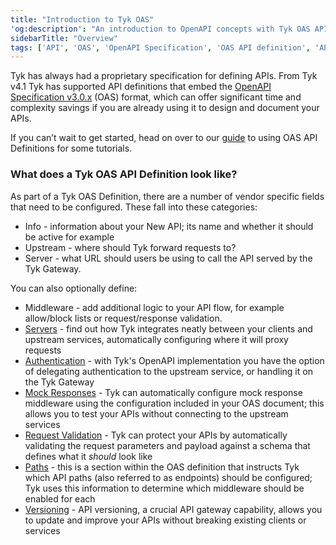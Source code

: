 ```yaml
---
title: "Introduction to Tyk OAS"
'og:description': "An introduction to OpenAPI concepts with Tyk OAS APIs"
sidebarTitle: "Overview"
tags: ['API', 'OAS', 'OpenAPI Specification', 'OAS API definition', 'API definition', 'Tyk OAS', 'Tyk OAS API', 'Concepts', 'Introduction']
---
```


Tyk has always had a proprietary specification for defining APIs. From Tyk v4.1 Tyk has supported API definitions that embed the [OpenAPI Specification v3.0.x](https://spec.openapis.org/oas/v3.0.3) (OAS) format, which can offer significant time and complexity savings if you are already using it to design and document your APIs.

If you can’t wait to get started, head on over to our [guide](/5.5/getting-started/key-concepts/high-level-concepts) to using OAS API Definitions for some tutorials.

### What does a Tyk OAS API Definition look like?

As part of a Tyk OAS Definition, there are a number of vendor specific fields that need to be configured. These fall into these categories:

- Info - information about your New API; its name and whether it should be active for example
- Upstream - where should Tyk forward requests to?
- Server - what URL should users be using to call the API served by the Tyk Gateway.

You can also optionally define:

- Middleware - add additional logic to your API flow, for example allow/block lists or request/response validation.
- [Servers](/5.5/getting-started/key-concepts/servers) - find out how Tyk integrates neatly between your clients and upstream services, automatically configuring where it will proxy requests
- [Authentication](/5.5/getting-started/key-concepts/authentication) - with Tyk's OpenAPI implementation you have the option of delegating authentication to the upstream service, or handling it on the Tyk Gateway
- [Mock Responses](/5.5/product-stack/tyk-gateway/middleware/mock-response-middleware) - Tyk can automatically configure mock response middleware using the configuration included in your OAS document; this allows you to test your APIs without connecting to the upstream services
- [Request Validation](/5.5/product-stack/tyk-gateway/middleware/validate-request-middleware)  - Tyk can protect your APIs by automatically validating the request parameters and payload against a schema that defines what it *should* look like
- [Paths](/5.5/getting-started/key-concepts/paths) - this is a section within the OAS definition that instructs Tyk which API paths (also referred to as endpoints) should be configured; Tyk uses this information to determine which middleware should be enabled for each
- [Versioning](/5.5/getting-started/key-concepts/oas-versioning) - API versioning, a crucial API gateway capability, allows you to update and improve your APIs without breaking existing clients or services
